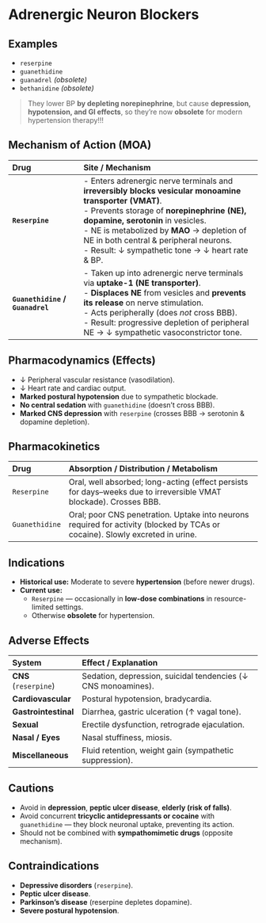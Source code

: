 # Adrenergic Neuron Blockers

## Examples

- `reserpine`
- `guanethidine`
- `guanadrel` _(obsolete)_
- `bethanidine` _(obsolete)_

> They lower BP **by depleting norepinephrine**, but cause **depression, hypotension, and GI effects**, so they’re now **obsolete** for modern hypertension therapy!!!

## Mechanism of Action (MOA)

| Drug                             | Site / Mechanism                                                                                                                                                                                                                                                                                                                                   |
| :------------------------------- | :------------------------------------------------------------------------------------------------------------------------------------------------------------------------------------------------------------------------------------------------------------------------------------------------------------------------------------------------- |
| **`Reserpine`**                  | - Enters adrenergic nerve terminals and **irreversibly blocks vesicular monoamine transporter (VMAT)**. <br/> - Prevents storage of **norepinephrine (NE), dopamine, serotonin** in vesicles. <br/> - NE is metabolized by **MAO** → depletion of NE in both central & peripheral neurons. <br/> - Result: ↓ sympathetic tone → ↓ heart rate & BP. |
| **`Guanethidine` / `Guanadrel`** | - Taken up into adrenergic nerve terminals via **uptake-1 (NE transporter)**. <br/> - **Displaces NE** from vesicles and **prevents its release** on nerve stimulation. <br/> - Acts peripherally (does _not_ cross BBB). <br/> - Result: progressive depletion of peripheral NE → ↓ sympathetic vasoconstrictor tone.                             |

## Pharmacodynamics (Effects)

- ↓ Peripheral vascular resistance (vasodilation).
- ↓ Heart rate and cardiac output.
- **Marked postural hypotension** due to sympathetic blockade.
- **No central sedation** with `guanethidine` (doesn’t cross BBB).
- **Marked CNS depression** with `reserpine` (crosses BBB → serotonin & dopamine depletion).

## Pharmacokinetics

| Drug           | Absorption / Distribution / Metabolism                                                                                        |
| :------------- | :---------------------------------------------------------------------------------------------------------------------------- |
| `Reserpine`    | Oral, well absorbed; long-acting (effect persists for days–weeks due to irreversible VMAT blockade). Crosses BBB.             |
| `Guanethidine` | Oral; poor CNS penetration. Uptake into neurons required for activity (blocked by TCAs or cocaine). Slowly excreted in urine. |

## Indications

- **Historical use:** Moderate to severe **hypertension** (before newer drugs).
- **Current use:**
  - `Reserpine` — occasionally in **low-dose combinations** in resource-limited settings.
  - Otherwise **obsolete** for hypertension.

## Adverse Effects

| System                | Effect / Explanation                                          |
| :-------------------- | :------------------------------------------------------------ |
| **CNS** (`reserpine`) | Sedation, depression, suicidal tendencies (↓ CNS monoamines). |
| **Cardiovascular**    | Postural hypotension, bradycardia.                            |
| **Gastrointestinal**  | Diarrhea, gastric ulceration (↑ vagal tone).                  |
| **Sexual**            | Erectile dysfunction, retrograde ejaculation.                 |
| **Nasal / Eyes**      | Nasal stuffiness, miosis.                                     |
| **Miscellaneous**     | Fluid retention, weight gain (sympathetic suppression).       |

## Cautions

- Avoid in **depression**, **peptic ulcer disease**, **elderly (risk of falls)**.
- Avoid concurrent **tricyclic antidepressants or cocaine** with `guanethidine` — they block neuronal uptake, preventing its action.
- Should not be combined with **sympathomimetic drugs** (opposite mechanism).

## Contraindications

- **Depressive disorders** (`reserpine`).
- **Peptic ulcer disease**.
- **Parkinson’s disease** (reserpine depletes dopamine).
- **Severe postural hypotension**.
